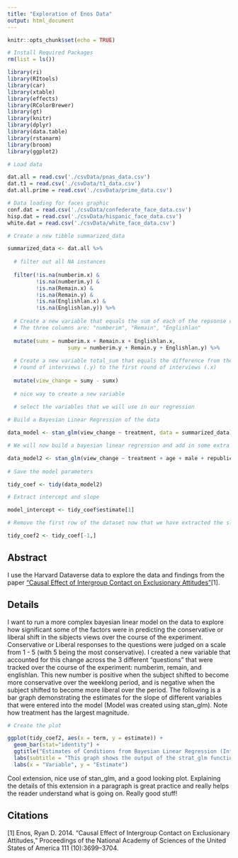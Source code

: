 ---
title: "Exploration of Enos Data"
output: html_document
---

```{r setup, include=FALSE}
knitr::opts_chunk$set(echo = TRUE)

# Install Required Packages
rm(list = ls())

library(ri)
library(RItools)
library(car)
library(xtable)
library(effects)
library(RColorBrewer)
library(gt)
library(knitr)
library(dplyr)
library(data.table)
library(rstanarm)
library(broom)
library(ggplot2)

# Load data

dat.all = read.csv('./csvData/pnas_data.csv')
dat.t1 = read.csv('./csvData/t1_data.csv')
dat.all.prime = read.csv('./csvData/prime_data.csv')

# Data loading for faces graphic
conf.dat = read.csv('./csvData/confederate_face_data.csv')
hisp.dat = read.csv('./csvData/hispanic_face_data.csv')
white.dat = read.csv('./csvData/white_face_data.csv')

```


```{r DataCreation, echo = FALSE, include = FALSE}

# Create a new tibble summarized_data

summarized_data <- dat.all %>% 
  
  # filter out all NA instances
  
  filter(!is.na(numberim.x) &
         !is.na(numberim.y) &
         !is.na(Remain.x) &
         !is.na(Remain.y) &
         !is.na(Englishlan.x) &
         !is.na(Englishlan.y)) %>% 
  
  # Create a new variable that equals the sum of each of the repsonse columns
  # The three columns are: "numberim", "Remain", "Englishlan"
  
  mutate(sumx = numberim.x + Remain.x + Englishlan.x,
                   sumy = numberim.y + Remain.y + Englishlan.y) %>% 
  
  # Create a new variable total_sum that equals the difference from the second
  # round of interviews (.y) to the first round of interviews (.x)
  
  mutate(view_change = sumy - sumx) 
  
  # nice way to create a new variable
  
  # select the variables that we will use in our regression

# Build a Bayesian Linear Regression of the data

data_model <- stan_glm(view_change ~ treatment, data = summarized_data)

# We will now build a bayesian linear regression and add in some extra variables

data_model2 <- stan_glm(view_change ~ treatment + age + male + republican + income + romney.voter, data = summarized_data)
  
# Save the model parameters

tidy_coef <- tidy(data_model2)

# Extract intercept and slope

model_intercept <- tidy_coef$estimate[1]

# Remove the first row of the dataset now that we have extracted the slope

tidy_coef2 <- tidy_coef[-1,]

```

## Abstract

I use the Harvard Dataverse data to explore the data and findings from the paper ["Causal Effect of Intergroup Contact on Exclusionary Attitudes"](https://scholar.harvard.edu/files/renos/files/enostrains.pdf)[1].

## Details

I want to run a more complex bayesian linear model on the data to explore how significant
some of the factors were in predicting the conservative or liberal shift in the sibjects views over the course of the experiment. Conservative or Liberal responses to the questions were judged on a scale from 1 - 5 (with 5 being the most conservative). I created a new variable that accounted for this change across the 3 different "questions" that were tracked over the course of the experiment: numberim, remain, and englishlan. This new number is positive when the subject shifted to become more conservative over the weeklong period, and is negative when the subject shifted to become more liberal over the period. The following is a bar graph demonstrating the estimates for the slope of different variables that were entered into the model (Model was created using stan_glm). Note how treatment has the largest magnitude.

```{r DataModeling, echo = FALSE}

# Create the plot

ggplot(tidy_coef2, aes(x = term, y = estimate)) +
  geom_bar(stat="identity") +
  ggtitle("Estimates of Conditions from Bayesian Linear Regression (Intercept = 1)") +
  labs(subtitle = "This graph shows the output of the strat_glm function on the projects \n dataset. It can be seen that the treatment condition has the largest impact \n of any of the given variables.") +
  labs(x = "Variable", y = "Estimate")


```

Cool extension, nice use of stan_glm, and a good looking plot. Explaining the details of this extension in a paragraph is great practice and really helps the reader understand what is going on. Really good stuff!

## Citations

[1] Enos, Ryan D. 2014. “Causal Effect of Intergroup Contact on Exclusionary Attitudes,” Proceedings of the National Academy of Sciences of the United States of America 111 (10):3699–3704.
